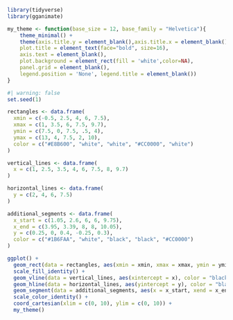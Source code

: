```r

library(tidyverse)
library(gganimate)
```

```r

my_theme <- function(base_size = 12, base_family = "Helvetica"){
    theme_minimal() +
    theme(axis.title.y = element_blank(),axis.title.x = element_blank(),
    plot.title = element_text(face="bold", size=16),
    axis.text = element_blank(),
    plot.background = element_rect(fill = 'white',color=NA),
    panel.grid = element_blank(),
    legend.position = 'None', legend.title = element_blank())
}
```

```r
#| warning: false
set.seed(1)

rectangles <- data.frame(
  xmin = c(-0.5, 2.5, 4, 6, 7.5),
  xmax = c(1, 3.5, 6, 7.5, 9.7),
  ymin = c(7.5, 0, 7.5, .5, 4),
  ymax = c(13, 4, 7.5, 2, 10),
  color = c("#E8B600", "white", "white", "#CC0000", "white")
)

vertical_lines <- data.frame(
  x = c(1, 2.5, 3.5, 4, 6, 7.5, 8, 9.7)
)

horizontal_lines <- data.frame(
  y = c(2, 4, 6, 7.5)
)

additional_segments <- data.frame(
  x_start = c(1.05, 2.6, 6, 6, 9.75),
  x_end = c(3.95, 3.39, 8, 8, 10.05),
  y = c(0.25, 0, 0.4, -0.25, 0.3),
  color = c("#1B6FAA", "white", "black", "black", "#CC0000")
)

ggplot() +
  geom_rect(data = rectangles, aes(xmin = xmin, xmax = xmax, ymin = ymin, ymax = ymax, fill = color)) +
  scale_fill_identity() +
  geom_vline(data = vertical_lines, aes(xintercept = x), color = "black", size = 2) +
  geom_hline(data = horizontal_lines, aes(yintercept = y), color = "black", size = 4) +
  geom_segment(data = additional_segments, aes(x = x_start, xend = x_end, y = y, yend = y, color = color), size = 3) +
  scale_color_identity() +
  coord_cartesian(xlim = c(0, 10), ylim = c(0, 10)) +
  my_theme()
```